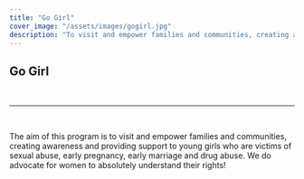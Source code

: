 ---
title: "Go Girl"
cover_image: "/assets/images/gogirl.jpg"
description: "To visit and empower families and communities, creating awareness and providing support to young girls who are victims of sexual abuse, early pregnancy, early marriage and drug abuse"
---

## **Go Girl**

<br/>

---

<br/>

The aim of this program is to visit and empower families and communities, 
creating awareness and providing support to young girls who are victims of sexual abuse, early pregnancy, 
early marriage and drug abuse. We do advocate for women to absolutely understand their rights!
